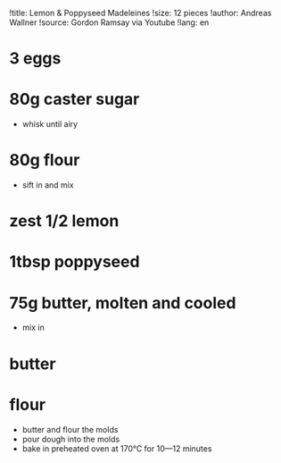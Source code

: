 !title: Lemon & Poppyseed Madeleines
!size: 12 pieces
!author: Andreas Wallner
!source: Gordon Ramsay via Youtube
!lang: en

# 3 eggs
# 80g caster sugar
* whisk until airy

# 80g flour
* sift in and mix

# zest 1/2 lemon
# 1tbsp poppyseed
# 75g butter, molten and cooled
* mix in

# butter
# flour
* butter and flour the molds
* pour dough into the molds
* bake in preheated oven at 170°C for 10—12 minutes
